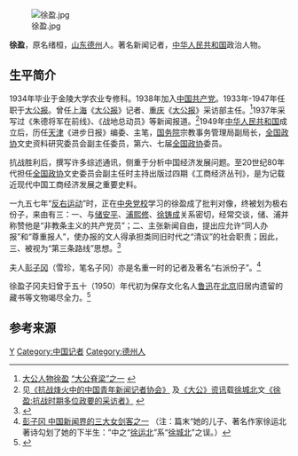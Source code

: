 [[File:徐盈.jpg|thumb]]

'''徐盈'''{{BD|1912年||1996年|12月11日|catIdx=Xu徐}}，原名绪桓，[[山东|山东]][[德州|德州]]人。著名新闻记者，[[中华人民共和国|中华人民共和国]]政治人物。

==生平简介==

1934年毕业于金陵大学农业专修科。1938年加入[[中国共产党|中国共产党]]。1933年-1947年任职于[[大公报|大公报]]。曾任[[上海|上海]]《[[大公报|大公报]]》记者、[[重庆|重庆]]《[[大公报|大公报]]》采访部主任。<ref>[[大公网|大公人物]][http://www.takungpao.com/mainland/content/2012-05/21/content_195212.htm 徐盈] {{Wayback|url=http://www.takungpao.com/mainland/content/2012-05/21/content_195212.htm |date=20160324204824 }}[http://www.takungpao.com/mainland/content/2012-05/18/content_187502_10.htm “大公脊梁”之一] {{Wayback|url=http://www.takungpao.com/mainland/content/2012-05/18/content_187502_10.htm |date=20160914065740 }}</ref>1937年采写过《朱德将军在前线》、《战地总动员》等新闻报道。<ref>见[http://www.wenming.cn/hswh/jnkzsl70zn/kzjy/201511/t20151106_2952881.shtml 《抗战烽火中的中国青年新闻记者协会》] {{Wayback|url=http://www.wenming.cn/hswh/jnkzsl70zn/kzjy/201511/t20151106_2952881.shtml |date=20170112091925 }}及[[大公网|《大公》资讯]]载[[徐城北|徐城北]]文[http://news.takungpao.com/special/yfbaz/2015-08/45892.html 《徐盈:抗战时期多位政要的采访者》] {{Wayback|url=http://news.takungpao.com/special/yfbaz/2015-08/45892.html |date=20190819034701 }}</ref>1949年[[中华人民共和国|中华人民共和国]]成立后，历任[[天津|天津]]《进步日报》编委、主笔，[[中华人民共和国国务院|国务院]]宗教事务管理局副局长，[[全国政协|全国政协]]文史资料研究委员会副主任委员，第六、七届[[全国政协|全国政协]]委员。

{{pad|2.0em}}抗战胜利后，撰写许多综述通讯，侧重于分析中国经济发展问题。至20世纪80年代担任[[全国政协|全国政协]]文史委员会副主任时主持出版过四期《工商经济丛刊》，是为记载近现代中国工商经济发展之重要史料。

{{pad|2.0em}}一九五七年“[[反右运动|反右运动]]”时，正在[[中共中央党校|中央党校]]学习的徐盈成了批判对像，终被划为极右份子，来由有三：一、与[[储安平|储安平]]、[[浦熙修|浦熙修]]、[[徐铸成|徐铸成]]关系密切，经常交谈，储、浦并称赞他是“非教条主义的共产党员”；二、主张新闻自由，提出应允许“同人办报”和“尊重报人”，使办报的文人得承担类同旧时代之“清议”的社会职责；因此，三、被视为“第三条路线”思想。<ref>{{Cite web |url=http://www.readers365.com/yanhuangchunqiu/yhcq2005/yhcq20050901-1.html |title=中央高级党校反右派内幕 |access-date=2016-08-12 |archive-date=2019-08-24 |archive-url=https://web.archive.org/web/20190824205425/http://www.readers365.com/yanhuangchunqiu/yhcq2005/yhcq20050901-1.html |dead-url=no }}</ref>

{{pad|2.0em}}夫人[[彭子冈|彭子冈]]（雪珍，笔名子冈）亦是名重一时的记者及著名“右派份子”。<ref>[http://www.57hk.org/LeiZhuanView.asp?WellId=171 彭子冈 中国新闻界的三大女剑客之一] {{Wayback|url=http://www.57hk.org/LeiZhuanView.asp?WellId=171 |date=20170112081252 }}（注：篇末“她的儿子、著名作家徐运北著诗勾划了她的下半生：”中之“[[徐运北|徐运北]]”系“[[徐城北|徐城北]]”之误。）</ref>

{{pad|2.0em}}徐盈子冈夫妇曾于五十（1950）年代初为保存文化名人[[鲁迅|鲁迅]]在[[北京|北京]]旧居内遗留的藏书等文物竭尽全力。<ref>{{Cite web |url=http://www.chinanews.com/cul/news/2009/01-22/1539490.shtml |title=朱安去世后亲属就要抢东西 追随者保住鲁迅故居 |access-date=2016-08-12 |archive-date=2019-08-22 |archive-url=https://web.archive.org/web/20190822042210/http://www.chinanews.com/cul/news/2009/01-22/1539490.shtml |dead-url=no }}</ref>


==参考来源==

{{reflist}}

{{DEFAULTSORT:Xu, Ying}}
[[Category:徐姓|Y]]
[[Category:中国记者|Category:中国记者]]
[[Category:德州人|Category:德州人]]